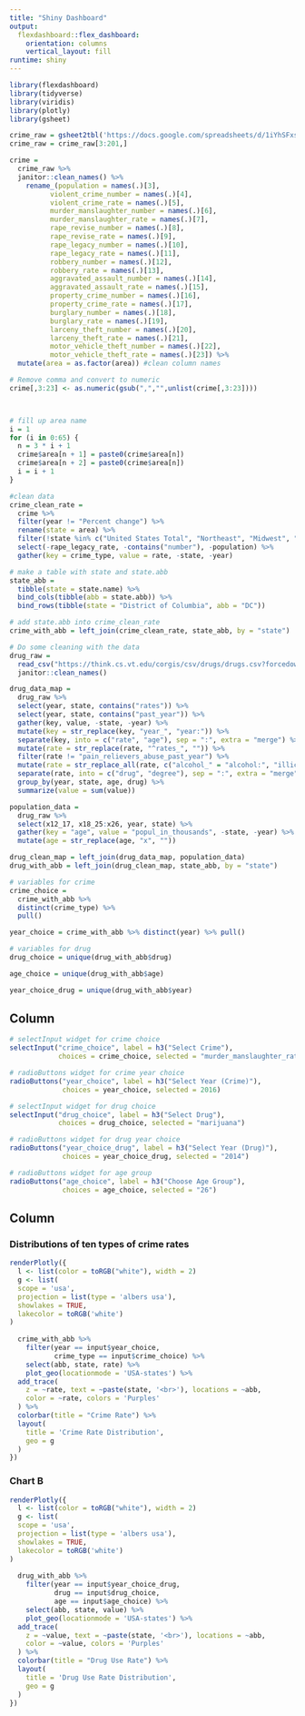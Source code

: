 ```yaml
---
title: "Shiny Dashboard"
output: 
  flexdashboard::flex_dashboard:
    orientation: columns
    vertical_layout: fill
runtime: shiny
---
```


```r
library(flexdashboard)
library(tidyverse)
library(viridis)
library(plotly)
library(gsheet)
```

```r
crime_raw = gsheet2tbl('https://docs.google.com/spreadsheets/d/1iYhSFxs_IdRDrfrn1xqdK6uesNKWRjCIJ2GYloO0Ll8/edit#gid=249460096') #read in data
crime_raw = crime_raw[3:201,]

crime = 
  crime_raw %>% 
  janitor::clean_names() %>% 
    rename_(population = names(.)[3],
          violent_crime_number = names(.)[4],
          violent_crime_rate = names(.)[5],
          murder_manslaughter_number = names(.)[6],
          murder_manslaughter_rate = names(.)[7],
          rape_revise_number = names(.)[8],
          rape_revise_rate = names(.)[9],
          rape_legacy_number = names(.)[10],
          rape_legacy_rate = names(.)[11],
          robbery_number = names(.)[12],
          robbery_rate = names(.)[13],
          aggravated_assault_number = names(.)[14],
          aggravated_assault_rate = names(.)[15],
          property_crime_number = names(.)[16],
          property_crime_rate = names(.)[17],
          burglary_number = names(.)[18],
          burglary_rate = names(.)[19],
          larceny_theft_number = names(.)[20],
          larceny_theft_rate = names(.)[21],
          motor_vehicle_theft_number = names(.)[22],
          motor_vehicle_theft_rate = names(.)[23]) %>% 
  mutate(area = as.factor(area)) #clean column names

# Remove comma and convert to numeric
crime[,3:23] <- as.numeric(gsub(",","",unlist(crime[,3:23])))



# fill up area name
i = 1
for (i in 0:65) {
  n = 3 * i + 1
  crime$area[n + 1] = paste0(crime$area[n]) 
  crime$area[n + 2] = paste0(crime$area[n])
  i = i + 1
}

#clean data
crime_clean_rate =
  crime %>%
  filter(year != "Percent change") %>% 
  rename(state = area) %>% 
  filter(!state %in% c("United States Total", "Northeast", "Midwest", "South", "West", "New England", "Middle Atlantic", "East North Central", "West North Central", "South Atlantic", "East South Central", "West South Central", "Mountain", "Pacific", "Puerto Rico")) %>% 
  select(-rape_legacy_rate, -contains("number"), -population) %>%
  gather(key = crime_type, value = rate, -state, -year)

# make a table with state and state.abb 
state_abb =
  tibble(state = state.name) %>%
  bind_cols(tibble(abb = state.abb)) %>% 
  bind_rows(tibble(state = "District of Columbia", abb = "DC"))

# add state.abb into crime_clean_rate
crime_with_abb = left_join(crime_clean_rate, state_abb, by = "state")
```

```r
# Do some cleaning with the data
drug_raw =
  read_csv("https://think.cs.vt.edu/corgis/csv/drugs/drugs.csv?forcedownload=1/drugs.csv") %>%
  janitor::clean_names()

drug_data_map = 
  drug_raw %>%
  select(year, state, contains("rates")) %>%
  select(year, state, contains("past_year")) %>%
  gather(key, value, -state, -year) %>% 
  mutate(key = str_replace(key, "year_", "year:")) %>%
  separate(key, into = c("rate", "age"), sep = ":", extra = "merge") %>%
  mutate(rate = str_replace(rate, "^rates_", "")) %>% 
  filter(rate != "pain_relievers_abuse_past_year") %>% 
  mutate(rate = str_replace_all(rate, c("alcohol_" = "alcohol:", "illicit_drugs_" = "illicit_drugs:", "marijuana_" = "marijuana:"))) %>%
  separate(rate, into = c("drug", "degree"), sep = ":", extra = "merge") %>% 
  group_by(year, state, age, drug) %>%
  summarize(value = sum(value))

population_data = 
  drug_raw %>% 
  select(x12_17, x18_25:x26, year, state) %>% 
  gather(key = "age", value = "popul_in_thousands", -state, -year) %>% 
  mutate(age = str_replace(age, "x", ""))

drug_clean_map = left_join(drug_data_map, population_data)
drug_with_abb = left_join(drug_clean_map, state_abb, by = "state")
```


```r
# variables for crime
crime_choice = 
  crime_with_abb %>% 
  distinct(crime_type) %>% 
  pull()

year_choice = crime_with_abb %>% distinct(year) %>% pull()  

# variables for drug
drug_choice = unique(drug_with_abb$drug) 

age_choice = unique(drug_with_abb$age)

year_choice_drug = unique(drug_with_abb$year)
```

Column {.sidebar}
-----------------------------------------------------------------------

```r
# selectInput widget for crime choice
selectInput("crime_choice", label = h3("Select Crime"),
            choices = crime_choice, selected = "murder_manslaughter_rate")

# radioButtons widget for crime year choice
radioButtons("year_choice", label = h3("Select Year (Crime)"),
             choices = year_choice, selected = 2016)

# selectInput widget for drug choice
selectInput("drug_choice", label = h3("Select Drug"),
            choices = drug_choice, selected = "marijuana")

# radioButtons widget for drug year choice
radioButtons("year_choice_drug", label = h3("Select Year (Drug)"),
             choices = year_choice_drug, selected = "2014")

# radioButtons widget for age group
radioButtons("age_choice", label = h3("Choose Age Group"),
             choices = age_choice, selected = "26")
```

Column {data-width=650}
-----------------------------------------------------------------------

### Distributions of ten types of crime rates

```r
renderPlotly({
  l <- list(color = toRGB("white"), width = 2)
  g <- list(
  scope = 'usa',
  projection = list(type = 'albers usa'),
  showlakes = TRUE,
  lakecolor = toRGB('white')
)
  
  crime_with_abb %>%
    filter(year == input$year_choice,
           crime_type == input$crime_choice) %>%
    select(abb, state, rate) %>%
    plot_geo(locationmode = 'USA-states') %>%
  add_trace(
    z = ~rate, text = ~paste(state, '<br>'), locations = ~abb,
    color = ~rate, colors = 'Purples'
  ) %>%
  colorbar(title = "Crime Rate") %>%
  layout(
    title = 'Crime Rate Distribution',
    geo = g
  )
})
```



### Chart B

```r
renderPlotly({
  l <- list(color = toRGB("white"), width = 2)
  g <- list(
  scope = 'usa',
  projection = list(type = 'albers usa'),
  showlakes = TRUE,
  lakecolor = toRGB('white')
)
  
  drug_with_abb %>%
    filter(year == input$year_choice_drug,
           drug == input$drug_choice,
           age == input$age_choice) %>%
    select(abb, state, value) %>%
    plot_geo(locationmode = 'USA-states') %>%
  add_trace(
    z = ~value, text = ~paste(state, '<br>'), locations = ~abb,
    color = ~value, colors = 'Purples'
  ) %>%
  colorbar(title = "Drug Use Rate") %>%
  layout(
    title = 'Drug Use Rate Distribution',
    geo = g
  )
})
```


